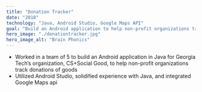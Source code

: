 ```yaml
---
title: "Donation Tracker"
date: "2018"
technology: "Java, Android Studio, Google Maps API"
goal: "Build an Android application to help non-profit organizations track donations of goods"
hero_image: "./donationtracker.jpg"
hero_image_alt: "Brain Phonics"
---
```

* Worked in a team of 5 to build an Android application in Java for Georgia Tech’s organization, CS+Social Good, to help non-profit organizations track donations of goods
* Utilized Android Studio, solidified experience with Java, and integrated Google Maps api
